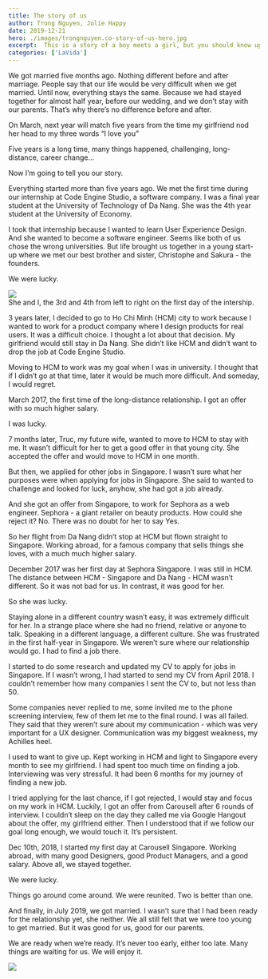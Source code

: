 ```yaml
---
title: The story of us
author: Trong Nguyen, Jolie Happy
date: 2019-12-21
hero: ./images/trongnguyen.co-story-of-us-hero.jpg
excerpt:  This is a story of a boy meets a girl, but you should know upfront, this is a love story.
categories: ['LaVida']
---
```


<p class="dropcap">We got married five months ago. Nothing different before and after marriage. People say that our life would be very difficult when we get married. Until now, everything stays the same.
Because we had stayed together for almost half year, before our wedding, and we don’t stay with our parents. That’s why there’s no difference before and after.</p>

On March, next year will match five years from the time my girlfriend nod her head to my three words “I love you”

Five years is a long time, many things happened, challenging, long-distance, career change…

Now I’m going to tell you our story.

Everything started more than five years ago. We met the first time during our internship at Code Engine Studio, a software company. I was a final year student at the University of Technology of Da Nang. She was the 4th year student at the University of Economy.

I took that internship because I wanted to learn User Experience Design. And she wanted to become a software engineer. Seems like both of us chose the wrong universities. But life brought us together in a young start-up where we met our best brother and sister, Christophe and Sakura - the founders.

We were lucky.

<div class="Image__Small">
  <img src="./images/trongnguyen.co-story-of-us-2.jpg" />
  <figcaption>She and I, the 3rd and 4th from left to right on the first day of the intership.</figcaption>
</div>

3 years later, I decided to go to Ho Chi Minh (HCM) city to work because I wanted to work for a product company where I design products for real users. It was a difficult choice. I thought a lot about that decision. My girlfriend would still stay in Da Nang. She didn’t like HCM and didn’t want to drop the job at Code Engine Studio.

Moving to HCM to work was my goal when I was in university. I thought that if I didn’t go at that time, later it would be much more difficult. And someday, I would regret.

March 2017, the first time of the long-distance relationship. I got an offer with so much higher salary.

I was lucky.

7 months later, Truc, my future wife, wanted to move to HCM to stay with me. It wasn’t difficult for her to get a good offer in that young city. She accepted the offer and would move to HCM in one month.

But then, we applied for other jobs in Singapore. I wasn’t sure what her purposes were when applying for jobs in Singapore. She said to wanted to challenge and looked for luck, anyhow, she had got a job already.

And she got an offer from Singapore, to work for Sephora as a web engineer. Sephora - a giant retailer on beauty products. How could she reject it? No. There was no doubt for her to say Yes.

So her flight from Da Nang didn’t stop at HCM but flown straight to Singapore. Working abroad, for a famous company that sells things she loves, with a much much higher salary.

December 2017 was her first day at Sephora Singapore. I was still in HCM. The distance between HCM - Singapore and Da Nang - HCM wasn’t different. So it was not bad for us. In contrast, it was good for her. 

So she was lucky.

Staying alone in a different country wasn’t easy, it was extremely difficult for her. In a strange place where she had no friend, relative or anyone to talk. Speaking in a different language, a different culture. She was frustrated in the first half-year in Singapore. We weren’t sure where our relationship would go. I had to find a job there.

I started to do some research and updated my CV to apply for jobs in Singapore. If I wasn’t wrong, I had started to send my CV from April 2018. I couldn’t remember how many companies I sent the CV to, but not less than 50.

Some companies never replied to me, some invited me to the phone screening interview, few of them let me to the final round. I was all failed. They said that they weren’t sure about my communication - which was very important for a UX designer. Communication was my biggest weakness, my Achilles heel.

I used to want to give up. Kept working in HCM and light to Singapore every month to see my girlfriend. I had spent too much time on finding a job. Interviewing was very stressful. It had been 6 months for my journey of finding a new job.

I tried applying for the last chance, if I got rejected, I would stay and focus on my work in HCM. Luckily, I got an offer from Carousell after 6 rounds of interview. I couldn’t sleep on the day they called me via Google Hangout about the offer, my girlfriend either. Then I understood that if we follow our goal long enough, we would touch it. It’s persistent.

Dec 10th, 2018, I started my first day at Carousell Singapore. Working abroad, with many good Designers, good Product Managers, and a good salary. Above all, we stayed together.

We were lucky.

Things go around come around. We were reunited. Two is better than one.

And finally, in July 2019, we got married. I wasn’t sure that I had been ready for the relationship yet, she neither. We all still felt that we were too young to get married. But it was good for us, good for our parents.

We are ready when we’re ready. It’s never too early, either too late. Many things are waiting for us. We will enjoy it.

<div class="Image__Large">
  <img src="./images/trongnguyen.co-story-of-us-4.jpg" />
</div>
